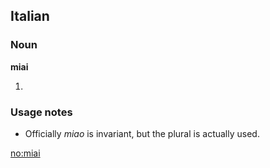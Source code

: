 ==Italian==

===Noun===
'''miai''' {{m}}

# {{plural of|[[miao]]|lang=Italian}}

===Usage notes===
*Officially ''miao'' is invariant, but the plural is actually used.

[[no:miai]]